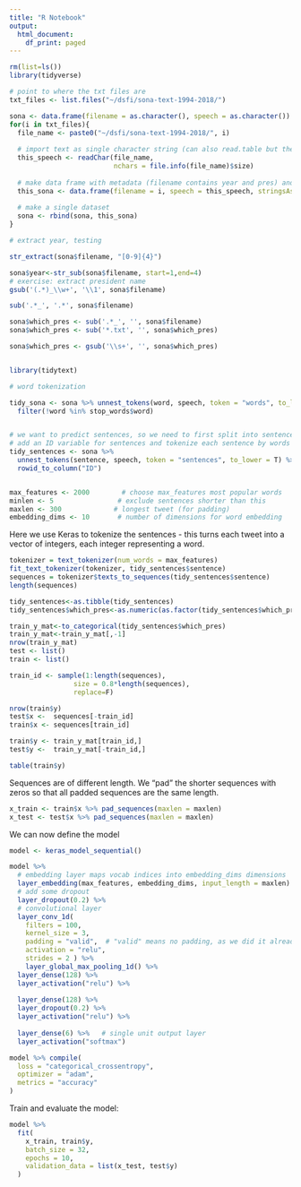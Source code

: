 ```yaml
---
title: "R Notebook"
output:
  html_document:
    df_print: paged
---
```


```r

rm(list=ls())
library(tidyverse)

# point to where the txt files are
txt_files <- list.files("~/dsfi/sona-text-1994-2018/")
```


```r
sona <- data.frame(filename = as.character(), speech = as.character())
for(i in txt_files){
  file_name <- paste0("~/dsfi/sona-text-1994-2018/", i)
  
  # import text as single character string (can also read.table but the "seperator" causes problems)
  this_speech <- readChar(file_name, 
                          nchars = file.info(file_name)$size)
  
  # make data frame with metadata (filename contains year and pres) and speech
  this_sona <- data.frame(filename = i, speech = this_speech, stringsAsFactors = FALSE)
  
  # make a single dataset
  sona <- rbind(sona, this_sona)
}


```

```r
# extract year, testing

str_extract(sona$filename, "[0-9]{4}")

sona$year<-str_sub(sona$filename, start=1,end=4)
# exercise: extract president name
gsub('(.*)_\\w+', '\\1', sona$filename)

sub('.*_', '.*', sona$filename)

sona$which_pres <- sub('.*_', '', sona$filename)
sona$which_pres <- sub('*.txt', '', sona$which_pres)

sona$which_pres <- gsub('\\s+', '', sona$which_pres)



```






```r
library(tidytext)

# word tokenization

tidy_sona <- sona %>% unnest_tokens(word, speech, token = "words", to_lower = T) %>% 
  filter(!word %in% stop_words$word) 


# we want to predict sentences, so we need to first split into sentences
# add an ID variable for sentences and tokenize each sentence by words
tidy_sentences <- sona %>% 
  unnest_tokens(sentence, speech, token = "sentences", to_lower = T) %>%
  rowid_to_column("ID")



```





```r
max_features <- 2000        # choose max_features most popular words
minlen <- 5                # exclude sentences shorter than this
maxlen <- 300             # longest tweet (for padding)
embedding_dims <- 10       # number of dimensions for word embedding
```

Here we use Keras to tokenize the sentences - this turns each tweet into a vector of integers, each integer representing a word. 

```r
tokenizer = text_tokenizer(num_words = max_features)
fit_text_tokenizer(tokenizer, tidy_sentences$sentence)
sequences = tokenizer$texts_to_sequences(tidy_sentences$sentence)
length(sequences)
```


```r


tidy_sentences<-as.tibble(tidy_sentences)
tidy_sentences$which_pres<-as.numeric(as.factor(tidy_sentences$which_pres))

train_y_mat<-to_categorical(tidy_sentences$which_pres)
train_y_mat<-train_y_mat[,-1]
nrow(train_y_mat)
test <- list()
train <- list()

train_id <- sample(1:length(sequences),
                size = 0.8*length(sequences), 
                replace=F)

nrow(train$y)
test$x <-  sequences[-train_id]
train$x <- sequences[train_id]

train$y <- train_y_mat[train_id,]
test$y <-  train_y_mat[-train_id,]

table(train$y)
```

Sequences are of different length. We "pad" the shorter sequences with zeros so that all padded sequences are the same length.

```r
x_train <- train$x %>% pad_sequences(maxlen = maxlen)
x_test <- test$x %>% pad_sequences(maxlen = maxlen)
```


We can now define the model

```r
model <- keras_model_sequential()
```

```r
model %>% 
  # embedding layer maps vocab indices into embedding_dims dimensions
  layer_embedding(max_features, embedding_dims, input_length = maxlen) %>%
  # add some dropout
  layer_dropout(0.2) %>%
  # convolutional layer
  layer_conv_1d(
    filters = 100,
    kernel_size = 3, 
    padding = "valid",  # "valid" means no padding, as we did it already
    activation = "relu", 
    strides = 2 ) %>%
    layer_global_max_pooling_1d() %>%
  layer_dense(128) %>%
  layer_activation("relu") %>%
  
  layer_dense(128) %>%
  layer_dropout(0.2) %>%
  layer_activation("relu") %>%
  
  layer_dense(6) %>%   # single unit output layer
  layer_activation("softmax")
```


```r
model %>% compile(
  loss = "categorical_crossentropy",
  optimizer = "adam",
  metrics = "accuracy"
)
```

Train and evaluate the model:

```r
model %>%
  fit(
    x_train, train$y,
    batch_size = 32,
    epochs = 10,
    validation_data = list(x_test, test$y)
  )
```




